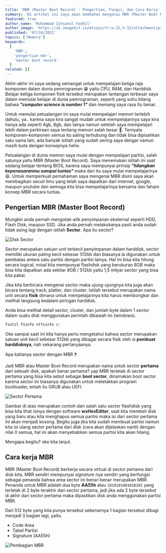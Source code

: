 ---
title: 'MBR (Master Boot Record) : Pengertian, Fungsi, dan Cara Kerja'
summary: 'Di artikel ini saya akan membahas mengenai MBR (Master Boot Record) : Pengertian, Fungsi, dan Cara Kerja.'
featured: true
author_name: 'Muhammad Ichsanul Fadhil'
author_image: 'https://ik.imagekit.io/mlnzyx/tr:w-32,h-32/attachment/profile.webp'
published: '07/24/2022'
topics: ['Memory']
keywords:
  [
    'MBR',
    'pengertian mbr',
    'master boot record'
  ]
related: []
---

Akhir-akhir ini saya sedang semangat untuk mempelajari ketiga raja komponen dalam dunia pemrograman 😁 yaitu CPU, RAM, dan Harddisk. Belajar ketiga komponen fisik tersebut merupakan tantangan terbesar saya dalam memulai belajar di dunia pemrograman, seperti yang suhu bilang bahwa ***"computer science is number 1"*** dan memang saya rasa itu benar.

Untuk memulai petualangan ini saya mulai mempelajari memori terlebih dahulu, ya.. karena saya kira sangat mudah untuk mempelajarinya saya kira hanya ada seperti 4gb, 8gb, dan lainya namun setelah saya mempelajari lebih dalam perkiraan saya tentang memori salah besar 🥲. Ternyata komponen-komponen semua itu saling terhubung dan tidak bisa dipisahkan satu sama lain, ada banyak istilah yang sudah sering saya dengar namun masih buta dengan konsepnya hehe.

Petualangan di dunia memori saya mulai dengan mempelajari partisi, salah satunya yaitu MBR (Master Boot Record). Saya menemukan istilah ini saat sedang belajar tentang BIOS, karena saya mempunyai prinsip ***"hilangkan kepenasaranmu sampai tuntas"*** maka dari itu saya mulai mempelajarinya 😆. Untuk memperkuat pemahaman saya mengenai MBR disini saya akan membagikan secuil ilmu yang telah saya dapatkan dari internet, google, maupun youtube dan semoga kita bisa mempelajarinya bersama dan faham konsep MBR secara tuntas.

## Pengertian MBR (Master Boot Record)

Mungkin anda pernah mengotak-atik penyimpanan eksternal seperti HDD, Flash Disk, maupun SSD. Jika anda pernah melakukanya pasti anda sudah tidak asing lagi dengan istilah **Sector**. Apa itu sector?

![Disk Sector](https://ik.imagekit.io/uvma3bkbp/Proyek_Baru_rlY9BpZHt.png?ik-sdk-version=javascript-1.4.3&updatedAt=1658722224720 'Disk Sector')

Sector merupakan satuan unit terkecil penyimpanan dalam harddisk, sector memiliki ukuran paling kecil sebesar 512kb dan biasanya ia digunakan untuk pembatas antara satu partisi dengan partisi lainya. Hal ini bisa kita hitung secara logical, misal kita mempunyai flashdisk yang berukuran 8GB maka bisa kita dapatkan ada sekitar 8GB / 512kb yaitu 1,5 milyar sector yang bisa kita pakai.

Jika kita berbicara mengenai sector maka ujung-ujungnya kita juga akan bicara tentang track, platter, dan cluster. Istilah tersebut merupakan nama unit secara **fisik** dimana untuk mempelajarinya kita harus membongkar dan melihat langsung kedalam piringan harddisk.

Anda bisa melihat detail sector, cluster, dan jumlah byte dalam 1 sector dalam suatu disk menggunakan perintah dibawah ini (windows).

```bash
fsutil fsinfo ntfsinfo c:
```

Oke sampai saat ini kita hanya perlu mengetahui bahwa sector merupakan satuan unit kecil sebesar 512kb yang dibagai secara fisik oleh si **pembuat harddisknya**, nah sekarang pertanyaanya. 

Apa kaitanya sector dengan MBR ❓

Jadi MBR atau Master Boot Record merupakan nama untuk sector **pertama** dari sebuah disk, apakah benar pertama? yap MBR terletak di sector pertama yang bisa kita sebut sebagai **boot sector**, dinamakan boot sector karena sector ini biasanya digunakan untuk meletakkan program bootloader, entah itu GRUB atau UEFI. 

![Sector Pertama](https://ik.imagekit.io/uvma3bkbp/hex-editor_Ae4zZTr0u.jpg?ik-sdk-version=javascript-1.4.3&updatedAt=1658723645670 'Sector Pertama')

Gambar di atas merupakan contoh dari salah satu sector flashdisk yang bisa kita lihat isinya dengan software **wxHexEditor**, saat kita membeli disk yang baru atau kita menghapus semua partisi maka isi dari sector pertama ini akan menjadi kosong. Begitu juga jika kita sudah membuat partisi namun kita isi ulang sector pertama dari disk (cara akan dijelaskan nanti) dengan nilai 0 semua, hal ini akan menyebabkan semua partisi kita akan hilang.

Mengapa begitu? oke kita lanjut.

## Cara kerja MBR

MBR (Master Boot Record) berkerja secara virtual di sector pertama dari disk kita, MBR sendiri mempunyai *signature* nya sendiri yang berfungsi sebagai penanda bahwa area sector ini benar-benar merupakan MBR. Penanda untuk MBR adalah dua byte **AA55h** atau `1010101001010101` yang terletak di 2 byte terakhir dari sector pertama, jadi jika ada 2 byte tersebut di akhir dari sector pertama maka dipastikan disk anda menggunakan partisi MBR.

Dari 512 byte yang kita punya tersebut sebenarnya 1 bagian tersebut dibagi menjadi 3 bagian lagi, yaitu.

* Code Area
* Tabel Partisi
* Signature (AA55h)

![Pembagian MBR](https://ik.imagekit.io/uvma3bkbp/Capture_TXtwcK3e2.PNG?ik-sdk-version=javascript-1.4.3&updatedAt=1658727652624 'Pembagian MBR')









